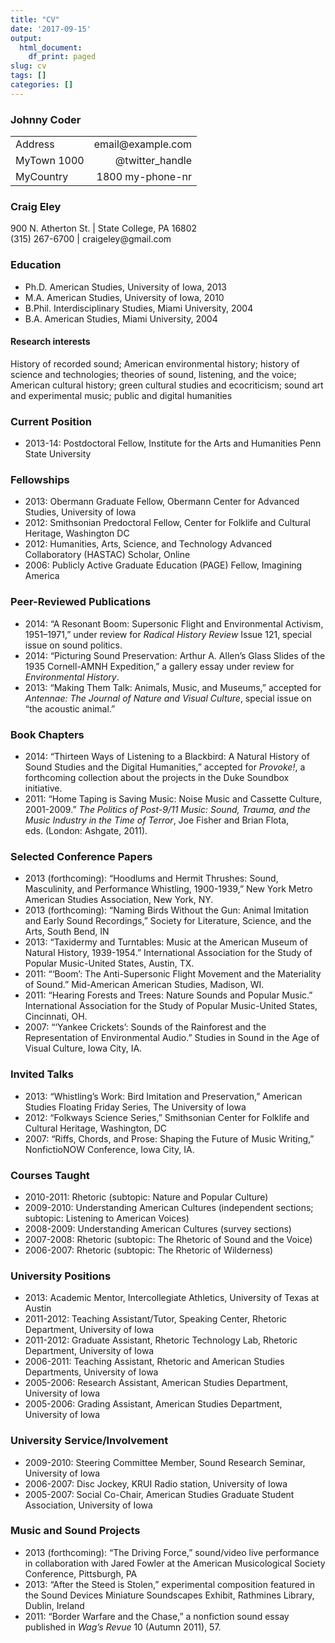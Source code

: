 ```yaml
---
title: "CV"
date: '2017-09-15'
output:
  html_document:
    df_print: paged
slug: cv
tags: []
categories: []
---
```


### Johnny Coder

-------------------     ----------------------------
Address                            email@example.com
MyTown 1000                          @twitter_handle
MyCountry                           1800 my-phone-nr
-------------------     ----------------------------

### Craig Eley  
900 N. Atherton St. | State College, PA 16802  
(315) 267-6700 | craigeley@gmail.com  

### Education
- Ph.D.   American Studies, University of Iowa, 2013
- M.A.    American Studies, University of Iowa, 2010
- B.Phil.  Interdisciplinary Studies, Miami University, 2004
- B.A.     American Studies, Miami University, 2004

#### Research interests
History of recorded sound; American environmental history; history of science and technologies; theories of sound, listening, and the voice; American cultural history; green cultural studies and ecocriticism; sound art and experimental music; public and digital humanities

### Current Position
- 2013-14: Postdoctoral Fellow, Institute for the Arts and Humanities Penn State University

### Fellowships
- 2013: Obermann Graduate Fellow, Obermann Center for Advanced Studies, University of Iowa
- 2012: Smithsonian Predoctoral Fellow, Center for Folklife and Cultural Heritage, Washington DC
- 2012: Humanities, Arts, Science, and Technology Advanced Collaboratory (HASTAC) Scholar, Online
- 2006: Publicly Active Graduate Education (PAGE) Fellow, Imagining America

### Peer-Reviewed Publications
- 2014: "A Resonant Boom: Supersonic Flight and Environmental Activism, 1951–1971," under review for *Radical History Review* Issue 121, special issue on sound politics.
- 2014: "Picturing Sound Preservation: Arthur A. Allen's Glass Slides of the 1935 Cornell-AMNH Expedition," a gallery essay under review for *Environmental History*.
- 2013: "Making Them Talk: Animals, Music, and Museums," accepted for *Antennae: The Journal of Nature and Visual Culture*, special issue on "the acoustic animal."

### Book Chapters
- 2014: "Thirteen Ways of Listening to a Blackbird: A Natural History of Sound Studies and the Digital Humanities," accepted for *Provoke!*, a forthcoming collection about the projects in the Duke Soundbox initiative.
- 2011: "Home Taping is Saving Music: Noise Music and Cassette Culture, 2001-2009." *The Politics of Post-9/11 Music: Sound, Trauma, and the Music Industry in the Time of Terror*, Joe Fisher and Brian Flota, eds. (London: Ashgate, 2011).

### Selected Conference Papers
- 2013 (forthcoming): "Hoodlums and Hermit Thrushes: Sound, Masculinity, and Performance Whistling, 1900-1939," New York Metro American Studies Association, New York, NY.
- 2013 (forthcoming): "Naming Birds Without the Gun: Animal Imitation and Early Sound Recordings," Society for Literature, Science, and the Arts, South Bend, IN
- 2013: "Taxidermy and Turntables: Music at the American Museum of Natural History, 1939-1954." International Association for the Study of Popular Music-United States, Austin, TX. 
- 2011: "'Boom': The Anti-Supersonic Flight Movement and the Materiality of Sound." Mid-American American Studies, Madison, WI.
- 2011: "Hearing Forests and Trees: Nature Sounds and Popular Music." International Association for the Study of Popular Music-United States, Cincinnati, OH.
- 2007: "'Yankee Crickets': Sounds of the Rainforest and the Representation of Environmental Audio." Studies in Sound in the Age of Visual Culture, Iowa City, IA.

### Invited Talks
- 2013: "Whistling's Work: Bird Imitation and Preservation," American Studies Floating Friday Series, The University of Iowa
- 2012: "Folkways Science Series," Smithsonian Center for Folklife and Cultural Heritage, Washington, DC
- 2007: "Riffs, Chords, and Prose: Shaping the Future of Music Writing," NonfictioNOW Conference, Iowa City, IA.

### Courses Taught
- 2010-2011: Rhetoric (subtopic: Nature and Popular Culture)
- 2009-2010: Understanding American Cultures (independent sections; subtopic: Listening to American Voices) 
- 2008-2009: Understanding American Cultures (survey sections)
- 2007-2008: Rhetoric (subtopic: The Rhetoric of Sound and the Voice) 
- 2006-2007: Rhetoric (subtopic: The Rhetoric of Wilderness)

### University Positions
- 2013: Academic Mentor, Intercollegiate Athletics, University of Texas at Austin
- 2011-2012: Teaching Assistant/Tutor, Speaking Center, Rhetoric Department, University of Iowa
- 2011-2012: Graduate Assistant, Rhetoric Technology Lab, Rhetoric Department, University of Iowa
- 2006-2011: Teaching Assistant, Rhetoric and American Studies Departments, University of Iowa
- 2005-2006: Research Assistant, American Studies Department, University of Iowa 
- 2005-2006: Grading Assistant, American Studies Department, University of Iowa

### University Service/Involvement
- 2009-2010: Steering Committee Member, Sound Research Seminar, University of Iowa 
- 2006-2007: Disc Jockey, KRUI Radio station, University of Iowa
- 2005-2007: Social Co-Chair, American Studies Graduate Student Association, University of Iowa

### Music and Sound Projects
- 2013 (forthcoming): "The Driving Force," sound/video live performance in collaboration with Jared Fowler at the American Musicological Society Conference, Pittsburgh, PA
- 2013: "After the Steed is Stolen," experimental composition featured in the Sound Devices Miniature Soundscapes Exhibit, Rathmines Library, Dublin, Ireland
- 2011: "Border Warfare and the Chase," a nonfiction sound essay published in *Wag's Revue* 10 (Autumn 2011), 57.

